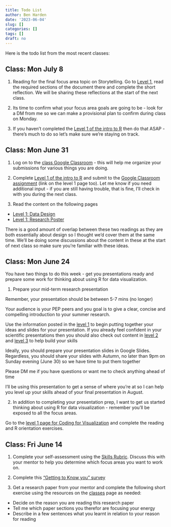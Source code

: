 ```yaml
---
title: Todo List
author: Ben Harden
date: '2023-06-04'
slug: []
categories: []
tags: []
draft: no
---
```


Here is the todo list from the most recent classes:


## Class: Mon July 8

1. Reading for the final focus area topic on Storytelling. Go to [Level 1](/classes/focus-areas/storytelling/level-1), read the required sections of the document there and complete the short reflection. We will be sharing these reflections at the start of the next class.

1. Its time to confirm what your focus area goals are going to be - look for a DM from me so we can make a provisional plan to confirm during class on Monday.

1. If you haven't completed the [Level 1 of the intro to R](/classes/focus-areas/data-viz/level-1) then do that ASAP - there's much to do so let's make sure we're staying on track.

## Class: Mon June 31

1. Log on to the [class Google Classroom](https://classroom.google.com/c/NjgxMDE4NDM5Mzky?cjc=k2upqgn) - this will help me organize your submissions for various things you are doing.

1. Complete [Level 1 of the intro to R](/classes/focus-areas/data-viz/level-1) and submit to the [Google Classroom assignment](https://classroom.google.com/c/NjgxMDE4NDM5Mzky?cjc=k2upqgn) (link on the level 1 page too). Let me know if you need additional input - if you are still having trouble, that is fine, I'll check in with you during the next class.

1. Read the content on the following pages

+ [Level 1: Data Design](/classes/focus-areas/data-design/level-1)
+ [Level 1: Research Poster](/classes/focus-areas/poster/level-1) 

There is a good amount of overlap between these two readings as they are both essentially about design so I thought we'd cover them at the same time. We'll be doing some discussions about the content in these at the start of next class so make sure you're familiar with these ideas. 

## Class: Mon June 24

You have two things to do this week - get you presentations ready and prepare some work for thinking about using R for data visualization.

1. Prepare your mid-term research presentation

Remember, your presentation should be between 5-7 mins (no longer)

Your audience is your PEP peers and you goal is to give a clear, concise and compelling introduction to your summer research.

Use the information posted in the [level 1](/classes/core-skills/presentation/level-1) to begin putting together your ideas and slides for your presentation. If you already feel confident in your scientific presentations then you should also check out content in [level 2](/classes/core-skills/presentation/level-2) and [level 3](/classes/core-skills/presentation/level-3) to help build your skills

Ideally, you should prepare your presentation slides in Google Slides. Regardless, you should share your slides with Autumn, no later than 9pm on Sunday evening (June 30) so we have time to put them together 

Please DM me if you have questions or want me to check anything ahead of time

I'll be using this presentation to get a sense of where you're at so I can help you level up your skills ahead of your final presentation in August.

2. In addition to completing your presentation prep, I want to get us started thinking about using R for data visualization - remember you'll be exposed to all the focus areas. 

Go to the [level 1 page for Coding for Visualization](/classes/focus-areas/data-viz/level-1) and complete the reading and R orientation exercises. 








## Class: Fri June 14

1. Complete your self-assessment using the [Skills Rubric](/docs/pep2024_rubric.pdf). Discuss this with your mentor to help you determine which focus areas you want to work on.
1. Complete this ["Getting to Know you" survey](https://docs.google.com/forms/d/e/1FAIpQLSdqKHCQmCD4S640-ayeZ0jZiGce4K_ITpHUlEygV_fz6FZ1cQ/viewform?usp=sf_link)

1. Get a research paper from your mentor and complete the following short exercise using the resources on the [classes](/classes) page as needed:

* Decide on the reason you are reading this research paper
* Tell me which paper sections you therefor are focusing your energy
* Describe in a few sentences what you learnt in relation to your reason for reading
